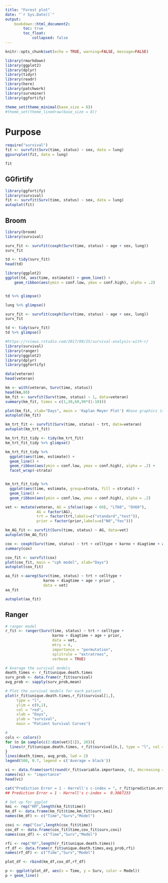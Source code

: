 ```yaml
---
title: "Forest plot"
date: "`r Sys.Date()`"
output:
    bookdown::html_document2:
        toc: true
        toc_float:
            collapsed: false
---
```


```r
knitr::opts_chunk$set(echo = TRUE, warning=FALSE, message=FALSE)
```


```r
library(rmarkdown)
library(ggplot2)
library(dplyr)
library(tidyr)
library(readr)
library(here)
library(patchwork)
library(survminer)
library(ggfortify)

theme_set(theme_minimal(base_size = 8))
#theme_set(theme_linedraw(base_size = 8))
```


# Purpose



```r
require("survival")
fit <- survfit(Surv(time, status) ~ sex, data = lung)
ggsurvplot(fit, data = lung)
```


```r
fit
```

## GGfirtify


```r
library(ggfortify)
library(survival)
fit <- survfit(Surv(time, status) ~ sex, data = lung)
autoplot(fit)
```

## Broom 

```r
library(broom)
library(survival)

surv_fit <- survfit(coxph(Surv(time, status) ~ age + sex, lung))
surv_fit

td <- tidy(surv_fit)
head(td)

library(ggplot2)
ggplot(td, aes(time, estimate)) + geom_line() +
    geom_ribbon(aes(ymin = conf.low, ymax = conf.high), alpha = .2)



```


```r
td %>% glimpse()
```

```r
lung %>% glimpse()

surv_fit <- survfit(coxph(Surv(time, status) ~ age + sex, lung))
surv_fit

td <- tidy(surv_fit)
td %>% glimpse()

```
```r
#https://rviews.rstudio.com/2017/09/25/survival-analysis-with-r/
library(survival)
library(ranger)
library(ggplot2)
library(dplyr)
library(ggfortify)

data(veteran)
head(veteran)
```
```r
km <- with(veteran, Surv(time, status))
head(km,80)
km_fit <- survfit(Surv(time, status) ~ 1, data=veteran)
summary(km_fit, times = c(1,30,60,90*(1:10)))

plot(km_fit, xlab="Days", main = 'Kaplan Meyer Plot') #base graphics is always ready
autoplot(km_fit)

```

```r
km_trt_fit <- survfit(Surv(time, status) ~ trt, data=veteran)
autoplot(km_trt_fit)
```

```r
km_trt_fit_tidy <- tidy(km_trt_fit)
km_trt_fit_tidy %>% glimpse()

km_trt_fit_tidy %>%
  ggplot(aes(time, estimate)) + 
  geom_line() +
  geom_ribbon(aes(ymin = conf.low, ymax = conf.high), alpha = .2) +
  facet_wrap(~strata)


km_trt_fit_tidy %>%
  ggplot(aes(time, estimate, group=strata, fill = strata)) + 
  geom_line() +
  geom_ribbon(aes(ymin = conf.low, ymax = conf.high), alpha = .2) 


```


```r
vet <- mutate(veteran, AG = ifelse((age < 60), "LT60", "OV60"),
              AG = factor(AG),
              trt = factor(trt,labels=c("standard","test")),
              prior = factor(prior,labels=c("N0","Yes")))

km_AG_fit <- survfit(Surv(time, status) ~ AG, data=vet)
autoplot(km_AG_fit)
```

```r
cox <- coxph(Surv(time, status) ~ trt + celltype + karno + diagtime + age + prior , data = vet)
summary(cox)
```
```r
cox_fit <- survfit(cox)
plot(cox_fit, main = "cph model", xlab="Days")
autoplot(cox_fit)
```

```r
aa_fit <-aareg(Surv(time, status) ~ trt + celltype +
                 karno + diagtime + age + prior , 
                 data = vet)
aa_fit
```
```r
autoplot(aa_fit)
```

## Ranger 

```r
# ranger model
r_fit <- ranger(Surv(time, status) ~ trt + celltype + 
                     karno + diagtime + age + prior,
                     data = vet,
                     mtry = 4,
                     importance = "permutation",
                     splitrule = "extratrees",
                     verbose = TRUE)

# Average the survival models
death_times <- r_fit$unique.death.times 
surv_prob <- data.frame(r_fit$survival)
avg_prob <- sapply(surv_prob,mean)

# Plot the survival models for each patient
plot(r_fit$unique.death.times,r_fit$survival[1,], 
     type = "l", 
     ylim = c(0,1),
     col = "red",
     xlab = "Days",
     ylab = "survival",
     main = "Patient Survival Curves")

#
cols <- colors()
for (n in sample(c(2:dim(vet)[1]), 20)){
  lines(r_fit$unique.death.times, r_fit$survival[n,], type = "l", col = cols[n])
}
lines(death_times, avg_prob, lwd = 2)
legend(500, 0.7, legend = c('Average = black'))
```
```r
vi <- data.frame(sort(round(r_fit$variable.importance, 4), decreasing = TRUE))
names(vi) <- "importance"
head(vi)
```

```r
cat("Prediction Error = 1 - Harrell's c-index = ", r_fit$prediction.error)
## Prediction Error = 1 - Harrell's c-index =  0.3087233
```

```r
# Set up for ggplot
kmi <- rep("KM",length(km_fit$time))
km_df <- data.frame(km_fit$time,km_fit$surv,kmi)
names(km_df) <- c("Time","Surv","Model")

coxi <- rep("Cox",length(cox_fit$time))
cox_df <- data.frame(cox_fit$time,cox_fit$surv,coxi)
names(cox_df) <- c("Time","Surv","Model")

rfi <- rep("RF",length(r_fit$unique.death.times))
rf_df <- data.frame(r_fit$unique.death.times,avg_prob,rfi)
names(rf_df) <- c("Time","Surv","Model")

plot_df <- rbind(km_df,cox_df,rf_df)

p <- ggplot(plot_df, aes(x = Time, y = Surv, color = Model))
p + geom_line()
```

